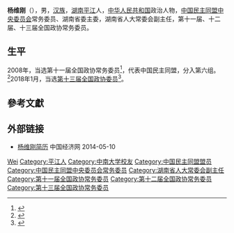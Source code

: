'''杨维刚'''（{{bd|1960年|3月||catIdx=Yang杨}}），男，[[汉族|汉族]]，[[湖南|湖南]][[平江|平江]]人，[[中华人民共和国|中华人民共和国]]政治人物，[[中国民主同盟中央委员会|中国民主同盟中央委员会]]常务委员、湖南省委主委，湖南省人大常委会副主任，第十一届、十二届、十三届全国政协常务委员。

== 生平 ==
2008年，当选第十一届全国政协常务委员<ref>{{cite news|title=第十一届全国政协委员名单|url=http://www.indaa.com.cn/zt/2009qglh/zxzs/200903/t20090303_127573.html|accessdate=2013-04-09|newspaper=新华社北京1月25日电 中国人民政治协商会议第十一届全国委员会委员名单(共2237人，2008年1月25日政协第十届全国委员会常务委员会第二十次会议通过)|date=2008年1月25日|deadurl=yes|archiveurl=https://web.archive.org/web/20130928014403/http://www.indaa.com.cn/zt/2009qglh/zxzs/200903/t20090303_127573.html|archivedate=2013年9月28日|df=}}</ref>，代表中国民主同盟，分入第六组。<ref>{{cite news|title=全国政协信息-杨维刚|url=http://www.cppcc.gov.cn/CMS/wylibary/showJcwyxtInfoWylibary.action?tabJcwyxt.guid=11W0001750&wytype=wjwy|accessdate=2013-04-11|newspaper=全国政协委员会|archive-date=2018-01-27|archive-url=https://web.archive.org/web/20180127011534/http://www.cppcc.gov.cn/CMS/wylibary/showJcwyxtInfoWylibary.action?tabJcwyxt.guid=11W0001750&wytype=wjwy|dead-url=no}}</ref>2018年1月，当选[[中国人民政治协商会议第十三届全国委员会委员名单|第十三届全国政协委员]]<ref>{{Cite web|url=http://sports.163.com/18/0126/06/D92BRKK400051C89.html|title=中国人民政治协商会议第十三届全国委员会委员名单|accessdate=2018-01-26|last=|work=网易|archive-url=https://web.archive.org/web/20180127143232/http://sports.163.com/18/0126/06/D92BRKK400051C89.html|archive-date=2018-01-27|dead-url=yes}}</ref>。

== 參考文獻 ==
{{reflist}}

== 外部链接 ==
* [http://district.ce.cn/newarea/sddy/201301/30/t20130130_24079424_5.shtml 杨维刚简历] {{Wayback|url=http://district.ce.cn/newarea/sddy/201301/30/t20130130_24079424_5.shtml |date=20190606230102 }} 中国经济网 2014-05-10

{{中国政治人物小作品}}
{{湖南省领导人}}
{{中华职业教育社第十二届理事会}}
{{中国民主同盟第十届中央委员会}}
{{中国民主同盟第十一届中央委员会}}
{{中国民主同盟第十二届中央委员会}}

{{Authority control}}
{{DEFAULTSORT:Yang杨}}
[[Category:杨姓|Wei]]
[[Category:平江人|Category:平江人]]
[[Category:中南大学校友|Category:中南大学校友]]
[[Category:中国民主同盟盟员|Category:中国民主同盟盟员]]
[[Category:中国民主同盟中央委员会常务委员|Category:中国民主同盟中央委员会常务委员]]
[[Category:湖南省人大常委会副主任|Category:湖南省人大常委会副主任]]
[[Category:第十一届全国政协常务委员|Category:第十一届全国政协常务委员]]
[[Category:第十二届全国政协常务委员|Category:第十二届全国政协常务委员]]
[[Category:第十三届全国政协常务委员|Category:第十三届全国政协常务委员]]